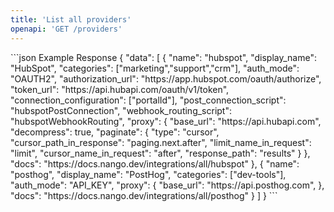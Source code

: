 ```yaml
---
title: 'List all providers'
openapi: 'GET /providers'
---
```


<ResponseExample>
```json Example Response
{
  "data": [
    {
      "name": "hubspot",
      "display_name": "HubSpot",
      "categories": ["marketing","support","crm"],
      "auth_mode": "OAUTH2",
      "authorization_url": "https://app.hubspot.com/oauth/authorize",
      "token_url": "https://api.hubapi.com/oauth/v1/token",
      "connection_configuration": ["portalId"],
      "post_connection_script": "hubspotPostConnection",
      "webhook_routing_script": "hubspotWebhookRouting",
      "proxy": {
        "base_url": "https://api.hubapi.com",
        "decompress": true,
        "paginate": {
          "type": "cursor",
          "cursor_path_in_response": "paging.next.after",
          "limit_name_in_request": "limit",
          "cursor_name_in_request": "after",
          "response_path": "results"
        }
      },
      "docs": "https://docs.nango.dev/integrations/all/hubspot"
    },
    {
      "name": "posthog",
      "display_name": "PostHog",
      "categories": ["dev-tools"],
      "auth_mode": "API_KEY",
      "proxy": {
        "base_url": "https://api.posthog.com",
      },
      "docs": "https://docs.nango.dev/integrations/all/posthog"
    }
  ]
}
```
</ResponseExample>
